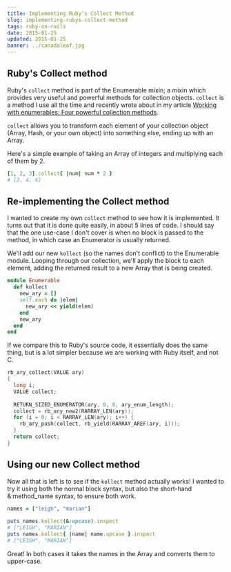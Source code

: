 ```yaml
---
title: Implementing Ruby's Collect Method
slug: implementing-rubys-collect-method
tags: ruby-on-rails
date: 2015-01-25
updated: 2015-01-25
banner: ../canadaleaf.jpg
---
```


## Ruby's Collect method 
 
Ruby's `collect` method is part of the Enumerable mixin; a mixin which provides very useful and powerful methods for collection objects. `collect` is a method I use all the time and recently wrote about in my article [Working with enumerables: Four powerful collection methods](http://www.leighhalliday.com/posts/working-with-enumerables-four-powerful-collection-methods). 
 
`collect` allows you to transform each element of your collection object (Array, Hash, or your own object) into something else, ending up with an Array. 
 
Here's a simple example of taking an Array of integers and multiplying each of them by 2. 
 
```ruby 
[1, 2, 3].collect{ |num| num * 2 } 
# [2, 4, 6] 
``` 
 
## Re-implementing the Collect method 
 
I wanted to create my own `collect` method to see how it is implemented. It turns out that it is done quite easily, in about 5 lines of code. I should say that the one use-case I don't cover is when no block is passed to the method, in which case an Enumerator is usually returned. 
 
We'll add our new `kollect` (so the names don't conflict) to the Enumerable module. Looping through our collection, we'll apply the block to each element, adding the returned result to a new Array that is being created. 
 
```ruby 
module Enumerable 
  def kollect 
    new_ary = [] 
    self.each do |elem| 
      new_ary << yield(elem) 
    end 
    new_ary 
  end 
end 
``` 
 
If we compare this to Ruby's source code, it essentially does the same thing, but is a lot simpler because we are working with Ruby itself, and not C. 
 
```c 
rb_ary_collect(VALUE ary) 
{ 
  long i; 
  VALUE collect; 
 
  RETURN_SIZED_ENUMERATOR(ary, 0, 0, ary_enum_length); 
  collect = rb_ary_new2(RARRAY_LEN(ary)); 
  for (i = 0; i < RARRAY_LEN(ary); i++) { 
    rb_ary_push(collect, rb_yield(RARRAY_AREF(ary, i))); 
  } 
  return collect; 
} 
``` 
 
## Using our new Collect method 
 
Now all that is left is to see if the `kollect` method actually works! I wanted to try it using both the normal block syntax, but also the short-hand &:method_name syntax, to ensure both work. 
 
```ruby 
names = ["leigh", "marian"] 
 
puts names.kollect(&:upcase).inspect 
# ["LEIGH", "MARIAN"] 
puts names.kollect{ |name| name.upcase }.inspect 
# ["LEIGH", "MARIAN"] 
``` 
 
Great! In both cases it takes the names in the Array and converts them to upper-case.